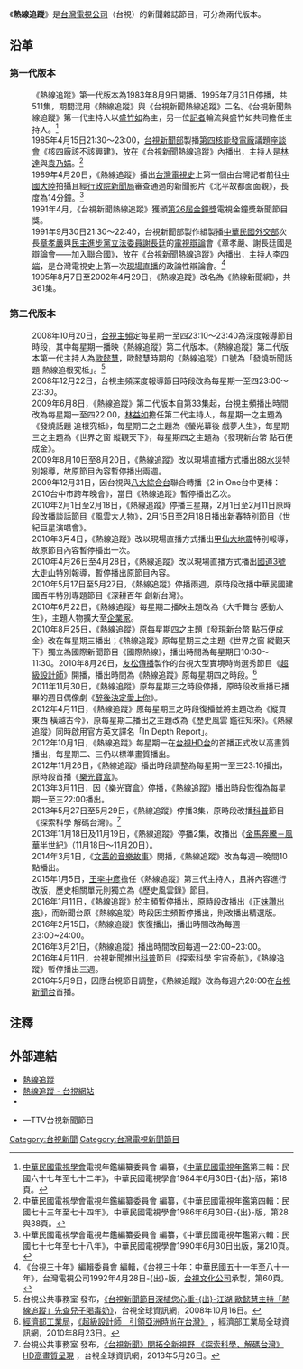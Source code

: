 {{In-progress tvshow}}
{{Infobox television
| bgcolour             = #FFFF99
| show_name            = 熱線追蹤<br><small>In Depth Report</small>
| original_name        = 
| image                = [[File:In_Depth_Report_OP_2015.png|300px]]
| caption              = 《熱線追蹤》（第二代版本）2015年起沿用至今之片頭題字<br>右上角為[[台視主頻|台視主頻]]2016年版標誌
| genre                = 新聞雜誌節目
| presenter            = （第二代版本）<br>第一代：[[歐懿慧|歐懿慧]]<br>第二代：[[林益如|林益如]]<br>第三代：[[王李中彥|王李中彥]]
| country              = {{ROC-TWN}}
| language             = [[國語|國語]]
| company              = [[台視新聞|臺灣電視公司新聞部]]
| supervising_producer = [[臺灣電視公司|臺灣電視公司]]
| runtime              = 60分鐘（含[[廣告|廣告]]）
| channel              = [[臺灣電視台|台視主頻]]→[[台視新聞台|台視新聞台]]
| picture_format       = [[NTSC制式|NTSC制式]]→[[高清电视|-{zh-tw:高畫質電視;zh-hant:高清電視;zh-hans:高清电视}-]]
| audio_format         = 
| first_run            = {{TWN}}
| first_aired          = 2008年10月20日
| last_aired           = 至今
| website              = https://www.ttv.com.tw/info/default.asp?pgm=4
}}

《'''熱線追蹤'''》是[[台灣電視公司|台灣電視公司]]（台視）的新聞雜誌節目，可分為兩代版本。

== 沿革 ==

=== 第一代版本 ===
:《熱線追蹤》第一代版本為1983年8月9日開播、1995年7月31日停播，共511集，期間混用《熱線追蹤》與《台視新聞熱線追蹤》二名。《台視新聞熱線追蹤》第一代主持人以[[盛竹如|盛竹如]]為主，另一位[[記者|記者]]輪流與盛竹如共同擔任主持人。<ref>[[中華民國電視學會|中華民國電視學會]]電視年鑑編纂委員會 編纂，《[[中華民國電視年鑑|中華民國電視年鑑]]第三輯：民國六十七年至七十二年》，中華民國電視學會1984年6月30日-{出}-版，第18頁。</ref>
:1985年4月15日21:30～23:00，[[台視新聞|台視新聞部]]製播[[第四核能發電廠|第四核能發電廠]]議題[[座談會|座談會]]《核四廠該不該興建》，放在《台視新聞熱線追蹤》內播出，主持人是[[林達|林達]]與[[袁乃娟|袁乃娟]]。<ref>中華民國電視學會電視年鑑編纂委員會 編纂，《中華民國電視年鑑第四輯：民國七十三年至七十四年》，中華民國電視學會1986年6月30日-{出}-版，第28與38頁。</ref>
:1989年4月20日，《熱線追蹤》播出[[台灣電視史|台灣電視史]]上第一個由台灣記者前往[[中國大陸|中國大陸]]拍攝且經[[行政院新聞局|行政院新聞局]]審查通過的新聞影片《北平故都面面觀》，長度為14分鐘。<ref>中華民國電視學會電視年鑑編纂委員會 編纂，《中華民國電視年鑑第六輯：民國七十七年至七十八年》，中華民國電視學會1990年6月30日出版，第210頁。</ref>
:1991年4月，《台視新聞熱線追蹤》獲頒[[第26屆金鐘獎|第26屆金鐘獎]]電視金鐘獎新聞節目獎。
:1991年9月30日21:30～22:40，台視新聞部製作組製播[[中華民國外交部|中華民國外交部]]次長[[章孝嚴|章孝嚴]]與[[民主進步黨|民主進步黨]][[立法委員|立法委員]][[謝長廷|謝長廷]]的[[電視辯論|電視辯論]]會《章孝嚴、謝長廷國是辯論會——加入聯合國》，放在《台視新聞熱線追蹤》內播出，主持人[[李四端|李四端]]，是台灣電視史上第一次[[現場直播|現場直播]]的政論性辯論會。<ref>《台視三十年》編輯委員會 編輯，《台視三十年：中華民國五十一年至八十一年》，台灣電視公司1992年4月28日-{出}-版，[[台視文化公司|台視文化公司]]承製，第60頁。</ref>
:1995年8月7日至2002年4月29日，《熱線追蹤》改名為《熱線新聞網》，共361集。

=== 第二代版本 ===
:2008年10月20日，[[臺灣電視台|台視主頻]]定每星期一至四23:10～23:40為深度報導節目時段，其中每星期一播映《熱線追蹤》第二代版本。《熱線追蹤》第二代版本第一代主持人為[[歐懿慧|歐懿慧]]，歐懿慧時期的《熱線追蹤》口號為「發燒新聞話題 熱線追根究柢」。<ref>台視公共事務室 發布，[http://www.ttv.com.tw/taiwan/InfoView.asp?InfoID=2279 《台視新聞節目深植您心重-{出}-江湖 歐懿慧主持「熱線追蹤」先查兒子喝毒奶》]，台視全球資訊網，2008年10月16日。</ref>
:2008年12月22日，台視主頻深度報導節目時段改為每星期一至四23:00～23:30。
:2009年6月8日，《熱線追蹤》第二代版本自第33集起，台視主頻播出時間改為每星期一至四22:00，[[林益如|林益如]]擔任第二代主持人，每星期一之主題為《發燒話題 追根究柢》，每星期二之主題為《螢光幕後 戲夢人生》，每星期三之主題為《世界之窗 縱觀天下》，每星期四之主題為《發現新台幣 點石便成金》。
:2009年8月10日至8月20日，《熱線追蹤》改以現場直播方式播出[[88水災|88水災]]特別報導，故原節目內容暫停播出兩週。
:2009年12月31日，因台視與[[八大綜合台|八大綜合台]]聯合轉播《2 in One台中更棒：2010台中市跨年晚會》，當日《熱線追蹤》暫停播出乙次。
:2010年2月1日至2月18日，《熱線追蹤》停播三星期，2月1日至2月11日原時段改播[[談話節目|談話節目]]《[[風雲大人物|風雲大人物]]》，2月15日至2月18日播出新春特別節目《世紀巨星演唱會》。
:2010年3月4日，《熱線追蹤》改以現場直播方式播出[[2010年高雄地震|甲仙大地震]]特別報導，故原節目內容暫停播出一次。
:2010年4月26日至4月28日，《熱線追蹤》改以現場直播方式播出[[2010年福爾摩沙高速公路山崩事件|國道3號大走山]]特別報導，暫停播出原節目內容。
:2010年5月17日至5月27日，《熱線追蹤》停播兩週，原時段改播中華民國建國百年特別專題節目《深耕百年 創新台灣》。
:2010年6月22日，《熱線追蹤》每星期二播映主題改為《大千舞台 感動人生》，主題人物擴大至[[企業家|企業家]]。
:2010年8月25日，《熱線追蹤》原每星期四之主題《發現新台幣 點石便成金》改在每星期三播出；《熱線追蹤》原每星期三之主題《世界之窗 縱觀天下》獨立為國際新聞節目《國際熱線》，播出時間為每星期日10:30～11:30。2010年8月26日，[[友松傳播|友松傳播]]製作的台視大型實境時尚選秀節目《[[超級設計師|超級設計師]]》開播，播出時間為《熱線追蹤》原每星期四之時段。<ref>[[經濟部工業局|經濟部工業局]]，[http://www.moeaidb.gov.tw/external/ctlr?PRO=indparknews.IndparknewsView&id=1704 《超級設計師　引領亞洲時尚在台灣》] {{Wayback|url=http://www.moeaidb.gov.tw/external/ctlr?PRO=indparknews.IndparknewsView&id=1704 |date=20140607004207 }}，經濟部工業局全球資訊網，2010年8月23日。</ref>
:2011年11月30日，《熱線追蹤》原每星期三之時段停播，原時段改重播已播畢的週日偶像劇《[[醉後決定愛上你|醉後決定愛上你]]》。
:2012年4月11日，《熱線追蹤》原每星期三之時段復播並將主題改為《縱貫東西 橫越古今》，原每星期二播出之主題改為《歷史風雲 鑑往知來》。《熱線追蹤》同時啟用官方英文譯名「In Depth Report」。
:2012年10月1日，《熱線追蹤》每星期一在[[台視HD台|台視HD台]]的首播正式改以高畫質播出，每星期二、三仍以標準畫質播出。
:2012年11月26日，《熱線追蹤》播出時段調整為每星期一至三23:10播出，原時段首播《[[樂光寶盒|樂光寶盒]]》。
:2013年3月11日，因《樂光寶盒》停播，《熱線追蹤》播出時段恢復為每星期一至三22:00播出。
:2013年5月27日至5月29日，《熱線追蹤》停播3集，原時段改播[[科普|科普]]節目《探索科學 解碼台灣》。<ref>台視公共事務室 發布，[http://www.ttv.com.tw/Taiwan/TTVInfo/TTVInfo3737.htm 《台視新聞》開拓全新視野 《探索科學、解碼台灣》HD高畫質呈現] {{Wayback|url=http://www.ttv.com.tw/Taiwan/TTVInfo/TTVInfo3737.htm |date=20160309083705 }}，台視全球資訊網，2013年5月26日。</ref>
:2013年11月18日及11月19日，《熱線追蹤》停播2集，改播出《[[第50屆金馬獎#特別節目|金馬奔騰－風華半世紀]]》（11月18日～11月20日）。
:2014年3月1日，《[[文茜的音樂故事|文茜的音樂故事]]》開播，《熱線追蹤》改為每週一晚間10點播出。
:2015年1月5日，[[王李中彥|王李中彥]]擔任《熱線追蹤》第三代主持人，且將內容進行改版，歷史相關單元則獨立為《歷史風雲錄》節目。
:2016年1月11日，《熱線追蹤》於主頻暫停播出，原時段改播出《[[正妹讚出來|正妹讚出來]]》，而新聞台原《熱線追蹤》時段因主頻暫停播出，則改播出精選版。
:2016年2月15日，《熱線追蹤》恢復播出，播出時間改為每週一23:00~24:00。
:2016年3月21日，《熱線追蹤》播出時間改回每週一22:00~23:00。
:2016年4月11日，台視新聞推出[[科普|科普]]節目《探索科學 宇宙奇航》，《熱線追蹤》暫停播出三週。
:2016年5月9日，因應台視節目調整，《熱線追蹤》改為每週六20:00在[[台視新聞台|台視新聞台]]首播。

== 注釋 ==
<div class="references-small">
<references />
</div>

== 外部連結 ==
* [http://www.ttv.com.tw/drama09/hotline/1.asp 熱線追蹤] {{Wayback|url=http://www.ttv.com.tw/drama09/hotline/1.asp |date=20191207165235 }}
* [https://www.ttv.com.tw/info/default.asp?pgm=4 熱線追蹤 - 台視網站] 
* {{facebook|熱線追蹤-489593537854650|熱線追蹤}}
* {{youtube|playlist=PLuQAcdCKG_mofAhIEKSIbCAfD1Pnc0O4y|熱線追蹤}}—TTV台視新聞節目

{{電視節目的變遷
|電視台   = {{flagicon|TWN}} [[臺灣電視台|台視主頻]]
|播放檔次 = 
|節目名稱 = 熱線追蹤<br />（1983年8月9日－2002年4月29日）
|上一節目 = 
|下一節目 =
}}
{{電視節目的變遷
|電視台   = {{flagicon|TWN}} [[臺灣電視台|台視主頻]]、[[台視新聞台|台視新聞台]]
|播放檔次 = 
|節目名稱 = 熱線追蹤<br />（2008年10月20日－）
|上一節目 = 
|下一節目 =
}}

[[Category:台視新聞|Category:台視新聞]]
[[Category:台灣電視新聞節目|Category:台灣電視新聞節目]]